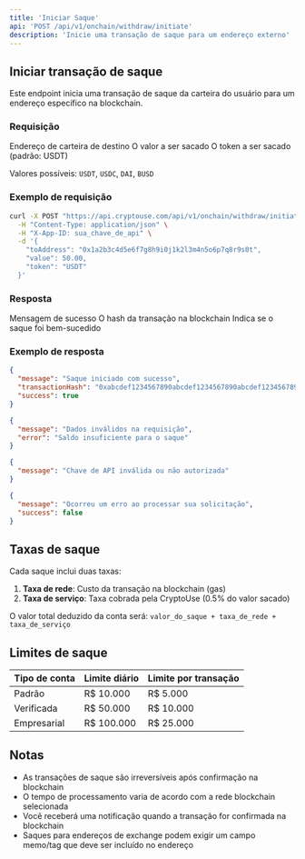 ```yaml
---
title: 'Iniciar Saque'
api: 'POST /api/v1/onchain/withdraw/initiate'
description: 'Inicie uma transação de saque para um endereço externo'
---
```


## Iniciar transação de saque

Este endpoint inicia uma transação de saque da carteira do usuário para um endereço específico na blockchain.

### Requisição

<ParamField body="toAddress" type="string" required>
  Endereço de carteira de destino
</ParamField>

<ParamField body="value" type="number" required>
  O valor a ser sacado
</ParamField>

<ParamField body="token" type="string">
  O token a ser sacado (padrão: USDT)
  
  Valores possíveis: `USDT`, `USDC`, `DAI`, `BUSD`
</ParamField>

### Exemplo de requisição

```bash
curl -X POST "https://api.cryptouse.com/api/v1/onchain/withdraw/initiate" \
  -H "Content-Type: application/json" \
  -H "X-App-ID: sua_chave_de_api" \
  -d '{
    "toAddress": "0x1a2b3c4d5e6f7g8h9i0j1k2l3m4n5o6p7q8r9s0t",
    "value": 50.00,
    "token": "USDT"
  }'
```

### Resposta

<ResponseField name="message" type="string">
  Mensagem de sucesso
</ResponseField>

<ResponseField name="transactionHash" type="string">
  O hash da transação na blockchain
</ResponseField>

<ResponseField name="success" type="boolean">
  Indica se o saque foi bem-sucedido
</ResponseField>

### Exemplo de resposta

<CodeGroup>

```json Sucesso (200)
{
  "message": "Saque iniciado com sucesso",
  "transactionHash": "0xabcdef1234567890abcdef1234567890abcdef1234567890abcdef1234567890",
  "success": true
}
```

```json Requisição inválida (400)
{
  "message": "Dados inválidos na requisição",
  "error": "Saldo insuficiente para o saque"
}
```

```json Não autorizado (401)
{
  "message": "Chave de API inválida ou não autorizada"
}
```

```json Erro interno (500)
{
  "message": "Ocorreu um erro ao processar sua solicitação",
  "success": false
}
```

</CodeGroup>

## Taxas de saque

Cada saque inclui duas taxas:

1. **Taxa de rede**: Custo da transação na blockchain (gas)
2. **Taxa de serviço**: Taxa cobrada pela CryptoUse (0.5% do valor sacado)

O valor total deduzido da conta será: `valor_do_saque + taxa_de_rede + taxa_de_serviço`

## Limites de saque

| Tipo de conta | Limite diário | Limite por transação |
|---------------|---------------|----------------------|
| Padrão        | R$ 10.000     | R$ 5.000             |
| Verificada    | R$ 50.000     | R$ 10.000            |
| Empresarial   | R$ 100.000    | R$ 25.000            |

## Notas

- As transações de saque são irreversíveis após confirmação na blockchain
- O tempo de processamento varia de acordo com a rede blockchain selecionada
- Você receberá uma notificação quando a transação for confirmada na blockchain
- Saques para endereços de exchange podem exigir um campo memo/tag que deve ser incluído no endereço 